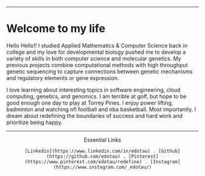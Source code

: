 
---
# Welcome to my life
<div>
  <p>
    Hello Hello!! I studied Applied Mathematics & Computer Science back in college and my love for developmental biology pushed me to develop a variety of skills in both computer science and molecular genetics. My previous projects combine computational methods with high throughput genetic sequencing to capture connections between genetic mechanisms and regulatory elements or gene expression.
  </p>
  <p>
    I love learning about interesting topics in software engineering, cloud computing, genetics, and genomics. I am terrible at golf, but hope to be good enough one day to play at Torrey Pines. I enjoy power lifting, badminton and watching nfl football and nba basketball. Most importantly, I dream about redefining the boundaries of success and hard work and prioritize being happy.
  </p>
  <NameTag/>
</div>

---

<div>
  <center>
    Essential Links

    [Linkedin](https://www.linkedin.com/in/edotau) . [Github](https://github.com/edotau) . [Pinterest](https://www.pinterest.com/edotau/redefine) . [Instagram](https://www.instagram.com/_edotau/)
  </center>
</div>
